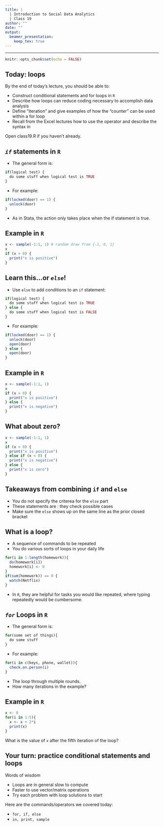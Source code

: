 ---
title: |
  | Introduction to Social Data Analytics
  | Class 19
author: ""
date: ""
output:
  beamer_presentation:
    keep_tex: true
---
---

```{r setup, include=FALSE}
knitr::opts_chunk$set(echo = FALSE)
```

## Today: loops

By the end of today's lecture, you should be able to:

- Construct conditional statements and for loops in ```R```
- Describe how loops can reduce coding necessary to accomplish data analysis
- Define "iteration" and give examples of how the "counter" can be used within a for loop
- Recall from the Excel lectures how to use the \texttt{if} operator and describe the syntax in \texttt{R}


Open class19.R if you haven't already. 

## ***```if```*** statements in ```R```
- The general form is: 
```{r, echo = TRUE, eval = FALSE}
if(logical test) {
  do some stuff when logical test is TRUE
} 
```
- For example:
```{r, echo = TRUE, eval = FALSE}
if(locked(door) == 1) {
  unlock(door)
} 
```
- As in Stata, the action only takes place when the if statement is true.

## Example in ```R```
```{r, echo = TRUE}
x <- sample(-1:1, 1) # random draw from {-1, 0, 1}
x
if (x > 0) {
  print("x is positive")
}
```

## Learn this...or ***```else```***!
- Use ```else``` to add conditions to an ```if``` statement: 
```{r, echo = TRUE, eval = FALSE}
if(logical test) {
  do some stuff when logical test is TRUE
} else {
  do some stuff when logical test is FALSE
}
```
- For example:
```{r, echo = TRUE, eval = FALSE}
if(locked(door) == 1) {
  unlock(door)
  open(door)
} else {
  open(door)
}
```

## Example in ```R```
```{r, echo = TRUE}
x <- sample(-1:1, 1)
x
if (x > 0) {
  print("x is positive")
} else { 
  print("x is negative")
}
```

## What about zero?
```{r, echo = TRUE}
x <- sample(-1:1, 1)
x
if (x > 0) {
  print("x is positive")
} else if (x < 0) { 
  print("x is negative")  
} else {
  print("x is zero")
}
```

## Takeaways from combining ```if``` and ```else```
- You do not specify the criterea for the ```else``` part
- These statements are \textit{exhaustive}: they check \alert{all} possible cases 
- Make sure the ```else``` shows up on the same line as the prior closed bracket

## What is a loop?

- A sequence of commands to be repeated
- You do various sorts of loops in your daily life
```{r, echo = TRUE, eval = FALSE}
for(i in 1:length(homework)){
  do(homework[i])
  homework[i] <- 0
}
if(sum(homework)) == 0 {
  watch(Netflix)
}
```
- In ```R```, they are helpful for tasks you would like repeated, where typing repeatedly would be cumbersome.

## ***```for```*** Loops in ```R```

- The general form is: 
```{r, echo = TRUE, eval = FALSE}
for(some set of things){
  do some stuff
} 
```
- For example:
```{r, echo = TRUE, eval = FALSE}
for(i in c(keys, phone, wallet)){
  check.on.person(i)
} 
```
- The loop \alert{iterates} through multiple rounds.
- How many iterations in the example?

## Example in ```R```
```{r, echo = TRUE}
x <- 0
for(i in 1:5){
  x <- x + 2*i
  print(x)
}
```
What is the value of ```x``` after the fifth iteration of the loop?


## Your turn: practice conditional statements and loops
Words of wisdom

- Loops are in general slow to compute
- Faster to use vector/matrix operations
- Try each problem with loop solutions to start

Here are the commands/operators we covered today:

- ```for, if, else```
- ```in, print, sample```
